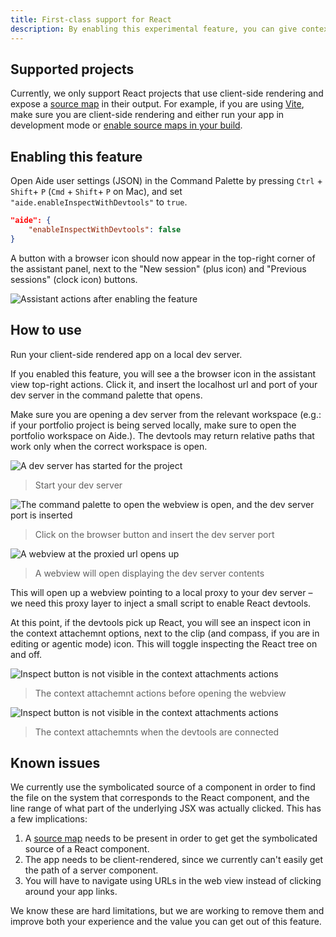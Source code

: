 ```yaml
---
title: First-class support for React
description: By enabling this experimental feature, you can give context to agents by pointing and clicking on your React components.
---
```




## Supported projects

Currently, we only support React projects that use client-side rendering and expose a [source map](https://web.dev/articles/source-maps) in their output. For example, if you are using [Vite](https://vite.dev), make sure you are client-side rendering and either run your app in development mode or [enable source maps in your build](https://vite.dev/config/build-options.html#build-sourcemap).

## Enabling this feature

Open Aide user settings (JSON) in the Command Palette by pressing `Ctrl` + `Shift`+ `P` (`Cmd` + `Shift`+ `P` on Mac), and set `"aide.enableInspectWithDevtools"` to `true`.

```json
"aide": {
    "enableInspectWithDevtools": false
}
```

A button with a browser icon should now appear in the top-right corner of the assistant panel, next to the "New session" (plus icon) and "Previous sessions" (clock icon) buttons.

![Assistant actions after enabling the feature](../../../assets/devtools/feature_enabled.png)

## How to use

Run your client-side rendered app on a local dev server.

If you enabled this feature, you will see a the browser icon in the assistant view top-right actions. Click it, and insert the localhost url and port of your dev server in the command palette that opens.

Make sure you are opening a dev server from the relevant workspace (e.g.: if your portfolio project is being served locally, make sure to open the portfolio workspace on Aide.). The devtools may return relative paths that work only when the correct workspace is open. 

![A dev server has started for the project](../../../assets/devtools/dev_server_started.png)

> Start your dev server

![The command palette to open the webview is open, and the dev server port is inserted](../../../assets/devtools/open_command_palette.png)

> Click on the browser button and insert the dev server port

![A webview at the proxied url opens up](../../../assets/devtools/open_proxy_webview.png)

> A webview will open displaying the dev server contents

This will open up a webview pointing to a local proxy to your dev server – we need this proxy layer to inject a small script to enable React devtools.

At this point, if the devtools pick up React, you will see an inspect icon in the context attachemnt options, next to the clip (and compass, if you are in editing or agentic mode) icon. This will toggle inspecting the React tree on and off.

![Inspect button is not visible in the context attachments actions](../../../assets/devtools/inspect_button_not_available.png)

> The context attachemnt actions before opening the webview

![Inspect button is not visible in the context attachments actions](../../../assets/devtools/inspect_button_available.png)

> The context attachemnts when the devtools are connected

## Known issues

We currently use the symbolicated source of a component in order to find the file on the system that corresponds to the React component, and the line range of what part of the underlying JSX was actually clicked.
This has a few implications:

1. A [source map](https://web.dev/articles/source-maps) needs to be present in order to get get the symbolicated source of a React component.
2. The app needs to be client-rendered, since we currently can't easily get the path of a server component.
3. You will have to navigate using URLs in the web view instead of clicking around your app links.

We know these are hard limitations, but we are working to remove them and improve both your experience and the value you can get out of this feature.
